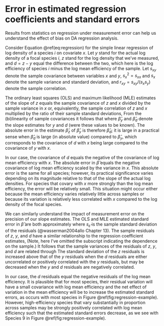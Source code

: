 # Error in estimated regression coefficients and standard errors {#appendix-regression}

Results from statistics on regression under measurement error can help us understand the effect of bias on DA regression analysis.

Consider Equation \@ref(eq:regression) for the simple linear regression of log density of a species $i$ on covariate $x$.
Let $y$ stand for the actual log density of a focal species $i$, $z$ stand for the log density that we've measured, and $d = z - y$ equal the difference between the two, which here is the log efficiency of species $i$ minus the log mean efficiency of the sample.
Let $s_{xy}$ denote the sample covariance between variables $x$ and $y$, $s^{2}_{x} = s_{xx}$ and $s_{x}$ denote the sample variance and standard deviation, and $r_{xy} = s_{xy}/(s_{x}s_{y})$ denote the sample correlation.

The ordinary least squares (OLS) and maximum likelihood (MLE) estimates of the slope of $z$ equals the sample covariance of $z$ and $x$ divided by the sample variance in $x$ or, equivalently, the sample correlation of $z$ and $x$ multiplied by the ratio of their sample standard deviations,
\begin{align}
  \hat \beta_z = \frac{s_{zx}}{s^2_x} = r_{zx} \cdot \frac{s_y}{s_x}.
\end{align}
From the (bi)linearity of sample covariances it follows that
\begin{align}
  \hat \beta_z 
  = \frac{s_{yx}}{s^2_x} + \frac{s_{dx}}{s^2_x} 
  = \frac{r_{yx} s_y}{s_x} + \frac{r_{dx} s_d}{s_x} 
  = \hat \beta_y + \hat \beta_d,
\end{align}
where $\hat \beta_y$ and $\hat \beta_d$ denote the slope estimates for $y$ and $d$ (were these values to be known).
The absolute error in the estimate $\hat \beta_{z}$ of $\hat \beta_{y}$ is therefore $\hat \beta_{d}$; it is large in a practical sense when $\hat \beta_{d}$ is large (in absolute value) compared to $\hat \beta_{y}$, which corresponds to the covariance of $d$ with $x$ being large compared to the covariance of $y$ with $x$.

In our case, the covariance of $d$ equals the negative of the covariance of log mean efficiency with $x$.
The absolute error in $\hat \beta$ equals the negative covariance of log mean efficiency scaled by the variance in $x$.
This absolute error is the same for all species; however, its practical significance varies depending on its magnitude relative to that of the slope of the actual log densities.
For species that covary with $x$ more strongly than the log mean efficiency, the error will be relatively small.
This situation might occur either because the mean efficiency varies relatively little across samples or because its variation is relatively less correlated with $x$ compared to the log density of the focal species.

We can similarly understand the impact of measurement error on the precision of our slope estimates.
The OLS and MLE estimated standard error in $\hat \beta$ are both approximately
\begin{align}
  \hat{\text{se}}(\hat \beta)
  \approx \frac{s_{\hat \varepsilon}}{s_x \sqrt{n}},
\end{align}
where $s_{\hat \varepsilon}$ is the sample standard deviation of the residuals
(@wasserman2004allo Chapter 13).
The sample residuals of $z$, $y$, and $d$ have a similar relationship to the regression coefficient estimates,
\begin{align}
  \hat \varepsilon_z 
    &\equiv z - \hat \beta_z x
  \\&= (y + d) - (\hat \beta_y + \hat \beta_d) x
  \\&= (y - \hat \beta_y x) + (d - \hat \beta_d x)
  \\&= \hat \varepsilon_y + \hat \varepsilon_d.
\end{align}
(Note, here I've omitted the subscript indicating the dependence on the sample.)
It follows that the sample variances of the residuals of $z$, $y$, and $d$ are related through
\begin{align}
  s^2_{\hat \varepsilon_{z}} 
  = s^2_{\hat \varepsilon_{y} + \hat \varepsilon_{d}}
  = s^2_{\hat \varepsilon_{y}} + s^2_{\hat \varepsilon_{d}} + 2 s_{\hat \varepsilon_{y} \hat \varepsilon_{d}}.
\end{align}
The standard deviation of the $z$ residuals is increased above that of the $y$ residuals when the $d$ residuals are either uncorrelated or positively correlated with the $y$ residuals, but may be decreased when the $y$ and $d$ residuals are negatively correlated.

In our case, the $d$ residuals equal the negative residuals of the log mean efficiency.
It is plausible that for most species, their residual variation will have a small covariance with log mean efficiency and the net effect of variation in the mean efficiency will be to increase the estimated standard errors, as occurs with most species in Figure \@ref(fig:regression-example).
However, high-efficiency species that vary substantially in proportion across samples may be strongly positively correlated with log mean efficiency such that the estimated standard errors decrease, as we see with Species 9 in Figure \@ref(fig:regression-example).

